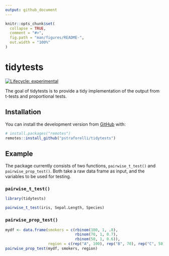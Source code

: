```yaml
---
output: github_document
---
```


<!-- README.md is generated from README.Rmd. Please edit that file -->

```r
knitr::opts_chunk$set(
  collapse = TRUE,
  comment = "#>",
  fig.path = "man/figures/README-",
  out.width = "100%"
)
```

# tidytests

<!-- badges: start -->
[![Lifecycle: experimental](https://img.shields.io/badge/lifecycle-experimental-orange.svg)](https://www.tidyverse.org/lifecycle/#experimental)
<!-- badges: end -->

The goal of tidytests is to provide a tidy implementation of the output from t-tests and proportional tests.

## Installation

You can install the development version from [GitHub](https://github.com/) with:

``` r
# install.packages("remotes")
remotes::install_github("pstraforelli/tidytests")
```

## Example

The package currently consists of two functions, `pairwise_t_test()` and `pairwise_prop_test()`. Both take a raw data frame as input, and the variables to be used for testing.

### `pairwise_t_test()`

```r
library(tidytests)

pairwise_t_test(iris, Sepal.Length, Species)
```

### `pairwise_prop_test()`

```r
mydf <- data.frame(smokers = c(rbinom(100, 1, .8),
                               rbinom(70, 1, 0.7),
                               rbinom(50, 1, 0.6)),
                   region = c(rep("A", 100), rep("B", 70), rep("C", 50)))
pairwise_prop_test(mydf, smokers, region)
```
